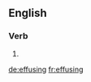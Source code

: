 
==English==

===Verb===
{{head|en}}

# {{present participle of|effuse}}

[[de:effusing]]
[[fr:effusing]]